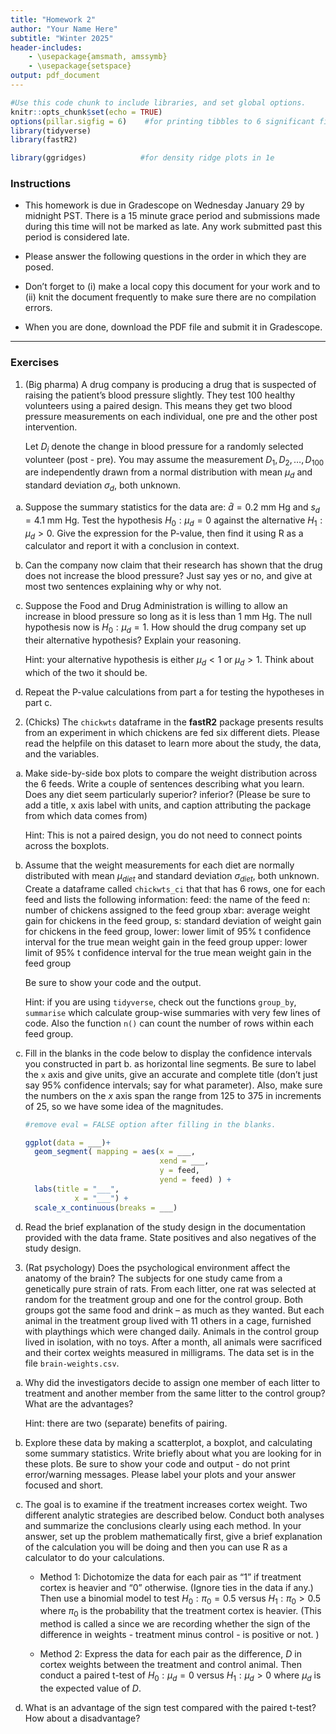 ```yaml
---
title: "Homework 2"
author: "Your Name Here"
subtitle: "Winter 2025"
header-includes:
    - \usepackage{amsmath, amssymb}
    - \usepackage{setspace} 
output: pdf_document
---
```


\onehalfspacing

```r
#Use this code chunk to include libraries, and set global options.
knitr::opts_chunk$set(echo = TRUE)
options(pillar.sigfig = 6)    #for printing tibbles to 6 significant figs
library(tidyverse)
library(fastR2)

library(ggridges)            #for density ridge plots in 1e
```

### Instructions

- This homework is due in Gradescope on Wednesday January 29 by midnight PST. There is a 15 minute grace period and submissions made during this time will not be marked as late. Any work submitted past this period is considered late.  

- Please answer the following questions in the order in which they are posed. \textbf{Be sure to support your work and show your steps.}

- Don't forget to (i) make a local copy this document for your work and to (ii) knit the document frequently to make sure there are no compilation errors. 

- When you are done, download the PDF file and submit it in Gradescope. \textbf{Do not forget to tag your answers to every sub-part of every question. We will take off 10\% for every part that is not tagged}

* * *

### Exercises

1. (Big pharma) A	drug	company	is producing	a	drug that is	suspected	of	raising	the	patient’s	 blood	pressure	slightly.	They test	100	healthy	volunteers using a paired design. This means they get two blood pressure measurements on each individual, one pre and the other post intervention.

    Let $D_i$ denote the change in blood pressure for a randomly selected volunteer (post - pre). You may assume	the	measurement	$D_1, D_2, \dots, D_{100}$ are	independently drawn from a normal distribution with mean $\mu_d$ and standard deviation $\sigma_d$, both unknown. 

a. Suppose the summary statistics for the data are: $\bar{d} = 0.2$ mm Hg and $s_{d} = 4.1$ mm Hg. Test the hypothesis $H_0: \mu_d = 0$ against	the	alternative	$H_1: \mu_d > 0$. Give the expression for the P-value, then find it using R as a calculator and report it with a conclusion in context.


b. Can	the	company	now	claim	that their	research	has	shown	that	the	drug	does	not	increase	the	blood	pressure? Just say yes or no, and give at most two sentences explaining why or why not. 


c. Suppose the Food and Drug Administration is	willing	to	allow	an increase in blood pressure so long as it is less than 1 mm Hg.	The null hypothesis now is $H_0: \mu_d = 1$. How should the drug company set up their alternative hypothesis? Explain your reasoning.	
 
    Hint: your alternative hypothesis is either $\mu_d < 1$ or $\mu_d > 1$. Think about which of the two it should be. 
    
d. Repeat the P-value calculations from part a for testing the hypotheses in part c. 


2. (Chicks) The `chickwts` dataframe in the **fastR2** package presents results from an experiment in which chickens are fed six different diets. Please read the helpfile on this dataset to learn more about the study, the data, and the variables. 


a. Make side-by-side box plots to compare the weight distribution across the 6 feeds. Write a couple of sentences describing what you learn. Does any diet seem particularly superior? inferior? (Please be sure to add a title, x axis label with units, and caption attributing the package from which data comes from)

    Hint: This is not a paired design, you do not need to connect points across the boxplots.

b. Assume that the weight measurements for each diet are normally distributed with mean $\mu_{diet}$ and standard deviation $\sigma_{diet}$, both unknown. Create a dataframe called `chickwts_ci` that that has 6 rows, one for each feed and lists the following information: 
    feed: the name of the feed
    n: number of chickens assigned to the feed group
    xbar: average weight gain for chickens in the feed group, 
    s: standard deviation of weight gain for chickens in the feed group,
    lower: lower limit of 95\% t confidence interval for the true mean weight gain in the feed group
    upper: lower limit of 95\% t confidence interval for the true mean weight gain in the feed group 
 
    Be sure to show your code and the output.
    
    Hint: if you are using `tidyverse`, check out the functions `group_by`, `summarise` which calculate group-wise summaries with very few lines of code. Also the function `n()` can count the number of rows within each feed group.

c.  Fill in the blanks in the code below to display the confidence intervals you constructed in part b. as horizontal line segments. Be sure to label the `x` axis and give units, give an accurate and complete title (don't just say 95% confidence intervals; say for what parameter). Also, make sure the numbers on the $x$ axis span the range from 125 to 375 in increments of 25, so we have some idea of the magnitudes.

    

    ```r
    #remove eval = FALSE option after filling in the blanks.
    
    ggplot(data = ___)+
      geom_segment( mapping = aes(x = ___, 
                                  xend = ___,
                                  y = feed,
                                  yend = feed) ) +
      labs(title = "___",
               x = "___") +
      scale_x_continuous(breaks = ___)

    ```


d. Read the brief explanation of the study design in the documentation provided with the data frame. State positives and also negatives of the study design.


3. (Rat psychology) Does the psychological environment affect the anatomy of the brain? The subjects for one study came from a genetically pure strain of rats. From each litter, one rat was selected at random for the treatment group and one for the control group. Both groups got the same food and drink -- as much as they wanted. But each animal in the treatment group lived with 11 others in a cage, furnished with playthings which were changed daily. Animals in the control group lived in isolation, with no toys. After a month, all animals were sacrificed and their cortex weights  measured in milligrams. The data set is in the file `brain-weights.csv`.

a. Why did the investigators decide to assign one member of each litter to treatment and another member from the same litter to the control group?  What are the advantages?  

    Hint: there are two (separate) benefits of pairing. 

b. Explore these data by making a scatterplot, a boxplot, and calculating some summary statistics. Write briefly about what you are looking for in these plots. Be sure to show your code and output - do not print error/warning messages. Please label your plots and your answer focused and short.

c. The goal is to examine if the treatment increases cortex weight. Two different analytic strategies are described below. Conduct both analyses and summarize the conclusions clearly using each method. In your answer, set up the problem mathematically first, give a brief explanation of the calculation you will be doing and then you can use R as a calculator to do your calculations.
 
      - Method 1: Dichotomize the data for each pair as "1" if treatment cortex is heavier and "0" otherwise. (Ignore ties in the data if any.) Then use a binomial model to test $H_0: \pi_0 = 0.5$ versus $H_1: \pi_0 > 0.5$ where $\pi_0$ is the probability that the treatment cortex is heavier. (This method is called a \textbf{sign test} since we are recording whether the sign of the difference in weights - treatment  minus control - is positive or not. )
  
      - Method 2: Express the data for each pair as the difference, $D$ in cortex weights between the treatment and control animal. Then conduct a paired t-test of $H_0: \mu_d = 0$ versus $H_1: \mu_d > 0$ where $\mu_d$ is the expected value of $D$. 
      
d. What is an  advantage of the sign test compared with the paired t-test? How about a disadvantage?

